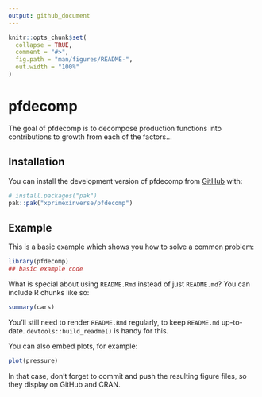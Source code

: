 ```yaml
---
output: github_document
---
```


<!-- README.md is generated from README.Rmd. Please edit that file -->

```r
knitr::opts_chunk$set(
  collapse = TRUE,
  comment = "#>",
  fig.path = "man/figures/README-",
  out.width = "100%"
)
```

# pfdecomp

<!-- badges: start -->
<!-- badges: end -->

The goal of pfdecomp is to decompose production functions into contributions to growth from each of the factors...

## Installation

You can install the development version of pfdecomp from [GitHub](https://github.com/) with:

``` r
# install.packages("pak")
pak::pak("xprimexinverse/pfdecomp")
```

## Example

This is a basic example which shows you how to solve a common problem:

```r
library(pfdecomp)
## basic example code
```

What is special about using `README.Rmd` instead of just `README.md`? You can include R chunks like so:

```r
summary(cars)
```

You'll still need to render `README.Rmd` regularly, to keep `README.md` up-to-date. `devtools::build_readme()` is handy for this.

You can also embed plots, for example:

```r
plot(pressure)
```

In that case, don't forget to commit and push the resulting figure files, so they display on GitHub and CRAN.
